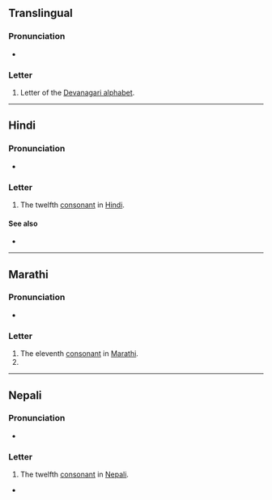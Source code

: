 {{also|ਠ|ㆆ|ㅎ}}
{{character info}}
==Translingual==

===Pronunciation===
* {{IPA|mul|/ʈʰə/}}

===Letter===
{{mul-Deva|ṭha}}

# Letter of the [[Devanagari alphabet]].

----

==Hindi==

===Pronunciation===
* {{hi-IPA|ठ.}}

===Letter===
{{head|hi|letter}}

# The twelfth [[consonant]] in [[Hindi]].

====See also====
* {{list:Devanagari script letters/hi}}

----

==Marathi==

===Pronunciation===
* {{IPA|mr|/ʈʰə/}}

===Letter===
{{head|mr|letter}}

# The eleventh [[consonant]] in [[Marathi]].
#

----

==Nepali==

===Pronunciation===
* {{ne-IPA}}

===Letter===
{{head|ne|letter}}

# The twelfth [[consonant]] in [[Nepali]].

*